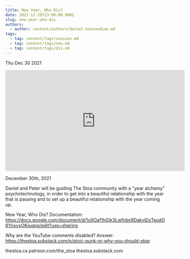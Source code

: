 ```yaml
---
title: New Year, Who Dis?
date: 2021-12-29T23:00:00.000Z
slug: new-year-who-dis
authors:
  - author: content/authors/daniel-kanzandian.md
tags:
  - tag: content/tags/session.md
  - tag: content/tags/new.md
  - tag: content/tags/dis.md
---
```






Thu Dec 30 2021

<iframe width="560" height="315" src="https://www.youtube.com/embed/ZUU4pAOnV7A" title="New Year, Who Dis? w/ Daniel Kanzandian" frameborder="0" allow="accelerometer; autoplay; clipboard-write; encrypted-media; gyroscope; picture-in-picture" allowfullscreen ></iframe>

December 30th, 2021 

Daniel and Peter will be guiding The Stoa community with a "year alchemy" psychotechnology, in order to get into a beautiful relationship with the year that is passing and to set up a beautiful relationship with the year coming up.

New Year, Who Dis? Documentation: https://docs.google.com/document/d/1oXOaf1hGik3Lwfnbx9DakviDzTeudO6YnyyxOKjuqpg/edit?usp=sharing

Why are the YouTube comments disabled? Answer: https://thestoa.substack.com/p/stoic-punk-or-why-you-should-stop

thestoa.ca
patreon.com/the_stoa
thestoa.substack.com



